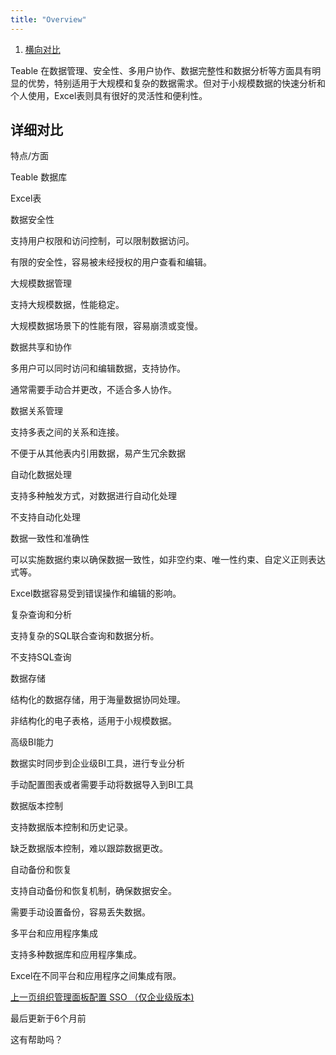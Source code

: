 ```yaml
---
title: "Overview"
---
```


1. [横向对比](/heng-xiang-dui-bi)

Teable 在数据管理、安全性、多用户协作、数据完整性和数据分析等方面具有明显的优势，特别适用于大规模和复杂的数据需求。但对于小规模数据的快速分析和个人使用，Excel表则具有很好的灵活性和便利性。

## 详细对比

特点/方面

Teable 数据库

Excel表

数据安全性

支持用户权限和访问控制，可以限制数据访问。

有限的安全性，容易被未经授权的用户查看和编辑。

大规模数据管理

支持大规模数据，性能稳定。

大规模数据场景下的性能有限，容易崩溃或变慢。

数据共享和协作

多用户可以同时访问和编辑数据，支持协作。

通常需要手动合并更改，不适合多人协作。

数据关系管理

支持多表之间的关系和连接。

不便于从其他表内引用数据，易产生冗余数据

自动化数据处理

支持多种触发方式，对数据进行自动化处理

不支持自动化处理

数据一致性和准确性

可以实施数据约束以确保数据一致性，如非空约束、唯一性约束、自定义正则表达式等。

Excel数据容易受到错误操作和编辑的影响。

复杂查询和分析

支持复杂的SQL联合查询和数据分析。

不支持SQL查询

数据存储

结构化的数据存储，用于海量数据协同处理。

非结构化的电子表格，适用于小规模数据。

高级BI能力

数据实时同步到企业级BI工具，进行专业分析

手动配置图表或者需要手动将数据导入到BI工具

数据版本控制

支持数据版本控制和历史记录。

缺乏数据版本控制，难以跟踪数据更改。

自动备份和恢复

支持自动备份和恢复机制，确保数据安全。

需要手动设置备份，容易丢失数据。

多平台和应用程序集成

支持多种数据库和应用程序集成。

Excel在不同平台和应用程序之间集成有限。

[上一页组织管理面板配置 SSO （仅企业级版本)](/kai-fa-zhe/ji-cheng/dan-dian-deng-lu/zu-zhi-guan-li-mian-ban-pei-zhi-sso-jin-qi-ye-ji-ban-ben)

最后更新于6个月前

这有帮助吗？
